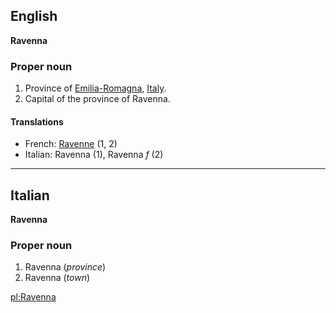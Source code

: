 ==English==
'''Ravenna'''

===Proper noun===

#Province of [[Emilia-Romagna]], [[Italy]].
#Capital of the province of Ravenna.

====Translations====

*French: [[Ravenne]] (1, 2)
*Italian: Ravenna (1), Ravenna ''f'' (2)

----

==Italian==
'''Ravenna'''

===Proper noun===

#Ravenna (''province'')
#Ravenna (''town'')

[[pl:Ravenna]]